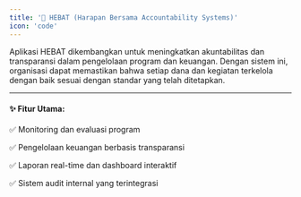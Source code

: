 ```yaml
---
title: '🔵 HEBAT (Harapan Bersama Accountability Systems)'
icon: 'code'
---
```


Aplikasi HEBAT dikembangkan untuk meningkatkan akuntabilitas dan transparansi dalam pengelolaan program dan keuangan. Dengan sistem ini, organisasi dapat memastikan bahwa setiap dana dan kegiatan terkelola dengan baik sesuai dengan standar yang telah ditetapkan.

---

#### ✨ Fitur Utama:
✅ Monitoring dan evaluasi program

✅ Pengelolaan keuangan berbasis transparansi

✅ Laporan real-time dan dashboard interaktif

✅ Sistem audit internal yang terintegrasi